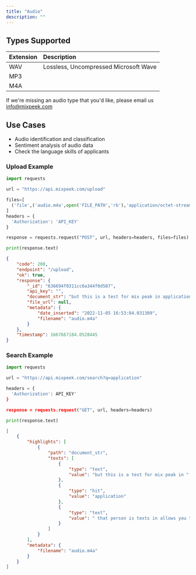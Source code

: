 ```yaml
---
title: "Audio"
description: ""
---
```


## Types Supported

| Extension | Description                           |
|:----------|:--------------------------------------|
| WAV       | Lossless, Uncompressed Microsoft Wave |
| MP3       |                                       |
| M4A       |                                       |

<Tip>If we're missing an audio type that you'd like, please email us info@mixpeek.com</Tip>

## Use Cases

-   Audio identification and classification
-   Sentiment analysis of audio data
-   Check the language skills of applicants

### Upload Example

<CodeGroup>

```python upload.py
import requests

url = "https://api.mixpeek.com/upload"

files=[
  ('file',('audio.m4a',open('FILE_PATH','rb'),'application/octet-stream'))
]
headers = {
  'Authorization': 'API_KEY'
}

response = requests.request("POST", url, headers=headers, files=files)

print(response.text)
```

```json response.json
{
    "code": 200,
    "endpoint": "/upload",
    "ok": true,
    "response": {
        "_id": "636694f0311cc6a344f0d587",
        "api_key": "",
        "document_str": "but this is a test for mix peak in application that person is texts in allo...",
        "file_url": null,
        "metadata": {
            "date_inserted": "2022-11-05 16:53:04.031309",
            "filename": "audio.m4a"
        }
    },
    "timestamp": 1667667184.0528445
}
```

</CodeGroup>

### Search Example

<CodeGroup>

```python search.py
import requests

url = "https://api.mixpeek.com/search?q=application"

headers = {
  'Authorization': API_KEY'
}

response = requests.request("GET", url, headers=headers)

print(response.text)
```

```json response
[
    {
        "highlights": [
            {
                "path": "document_str",
                "texts": [
                    {
                        "type": "text",
                        "value": "but this is a test for mix peak in "
                    },
                    {
                        "type": "hit",
                        "value": "application"
                    },
                    {
                        "type": "text",
                        "value": " that person is texts in allows you to korea with singly p. i."
                    }
                ]
            }
        ],
        "metadata": {
            "filename": "audio.m4a"
        }
    }
]
```

</CodeGroup>
